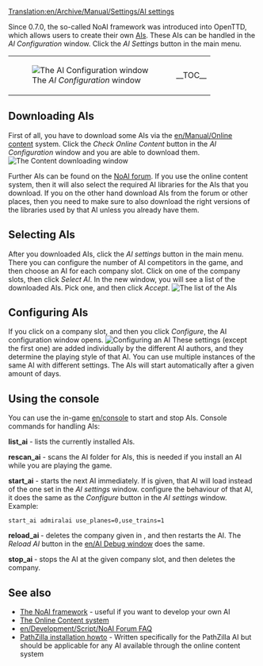 [[Translation:en/Archive/Manual/Settings/AI settings]]
{{fr/Table des matières}}

Since 0.7.0, the so-called NoAI framework was introduced into OpenTTD, which allows users to create their own [[en/Development/Script/AI/Main Page|AIs]]. These AIs can be handled in the ''AI Configuration'' window. Click the ''AI Settings'' button in the main menu.
{|
|[[File:en/AIsettings empty.png|frame|none|The ''AI Configuration'' window]]
|__TOC__
|}
==Downloading AIs==
First of all, you have to download some AIs via the [[en/Manual/Online content]] system. Click the ''Check Online Content'' button in the ''AI Configuration'' window and you are able to download them.
[[File:en/Downloading AI.png|frame|none|The ''Content downloading'' window]]

Further AIs can be found on the [http://www.tt-forums.net/viewforum.php?f=65 NoAI forum]. If you use the online content system, then it will also select the required AI libraries for the AIs that you download. If you on the other hand download AIs from the forum or other places, then you need to make sure to also download the right versions of the libraries used by that AI unless you already have them.

==Selecting AIs==
After you downloaded AIs, click the ''AI settings'' button in the main menu. There you can configure the number of AI competitors in the game, and then choose an AI for each company slot.
Click on one of the company slots, then click ''Select AI''. In the new window, you will see a list of the downloaded AIs. Pick one, and then click ''Accept''.
[[File:en/select AI.png|frame|none|The list of the AIs]]

==Configuring AIs==
If you click on a company slot, and then you click ''Configure'', the AI configuration window opens.
[[File:en/AI configuration.png|frame|none|Configuring an AI]]
These settings (except the first one) are added individually by the different AI authors, and they determine the playing style of that AI. You can use multiple instances of the same AI with different settings.
The AIs will start automatically after a given amount of days.

==Using the console==
You can use the in-game [[en/console]] to start and stop AIs.
Console commands for handling AIs:

'''list_ai''' - lists the currently installed AIs.

'''rescan_ai''' - scans the AI folder for AIs, this is needed if you install an AI while you are playing the game.

'''start_ai''' ''<ainame> <parameters>'' - starts the next AI immediately. If <ainame> is given, that AI will load instead of the one set in the ''AI settings'' window. <parameters> configure the behaviour of that AI, it does the same as the ''Configure'' button in the ''AI settings'' window. Example:
 start_ai admiralai use_planes=0,use_trains=1

'''reload_ai <company_slot>''' - deletes the company given in <company_slot>, and then restarts the AI. The ''Reload AI'' button in the [[en/AI Debug window]] does the same.

'''stop_ai <company_slot>''' - stops the AI at the given company slot, and then deletes the company.

==See also==
*[[en/AI|The NoAI framework]] - useful if you want to develop your own AI
*[[en/Manual/Online content|The Online Content system]]
*[[en/Development/Script/NoAI Forum FAQ]]
*[http://code.google.com/p/ottd-noai-pathzilla/wiki/Installation PathZilla installation howto] - Written specifically for the PathZilla AI but should be applicable for any AI available through the online content system

{{en/Feature|0.7}}
